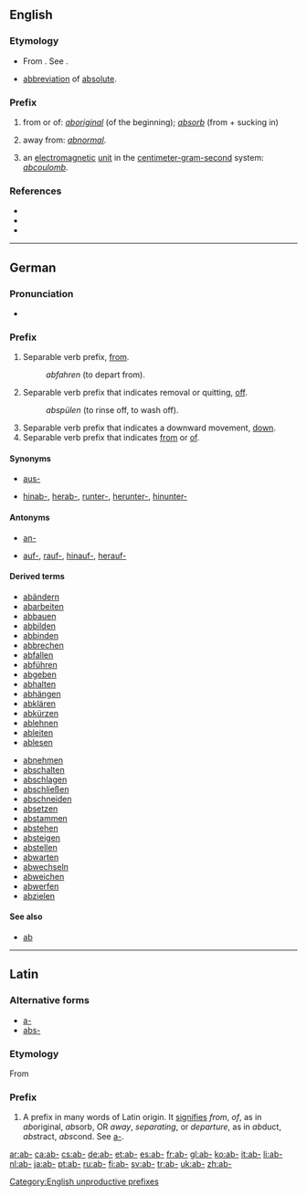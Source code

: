 {{also|Appendix:Variations of "ab"}}
==English==

===Etymology===
* From {{etyl|la}} {{term|ab-|lang=la}}. See {{proto|Indo-European|apo-}}.
* {{physics}} [[abbreviation]] of [[absolute]].

===Prefix===
{{en-prefix}}

# from or of: ''[[aboriginal]]'' (of the beginning); ''[[absorb]]'' (from + sucking in)
# {{context|non-productive}} away from: ''[[abnormal]]''.
# {{physics}} an [[electromagnetic]] [[unit]] in the [[centimeter-gram-second]] system: ''[[abcoulomb]]''.

===References===
* {{R:American Heritage 2000|ab-}}
* {{R:Dictionary.com|ab-}}
* {{R:WordNet 2003|ab-}}

[[Category:English unproductive prefixes]]

----

==German==

===Pronunciation===
* {{IPA|[ʔap]|lang=de}}

===Prefix===
{{head|de|prefix}}

# Separable verb prefix, [[from]].
#: ''abfahren'' (to depart from).
# Separable verb prefix that indicates removal or quitting, [[off]].
#: ''abspülen'' (to rinse off, to wash off).
# Separable verb prefix that indicates a downward movement, [[down]].
# Separable verb prefix that indicates [[from]] or [[of]].

====Synonyms====
* {{sense|off}} [[aus-]]
* {{sense|down}} [[hinab-]], [[herab-]], [[runter-]], [[herunter-]], [[hinunter-]]

====Antonyms====
* {{sense|on}} [[an-]]
* {{sense|up}} [[auf-]], [[rauf-]], [[hinauf-]], [[herauf-]]

====Derived terms====
{{der-top}}
* [[abändern]]
* [[abarbeiten]]
* [[abbauen]]
* [[abbilden]]
* [[abbinden]]
* [[abbrechen]]
* [[abfallen]]
* [[abführen]]
* [[abgeben]]
* [[abhalten]]
* [[abhängen]]
* [[abklären]]
* [[abkürzen]]
* [[ablehnen]]
* [[ableiten]]
* [[ablesen]]
{{der-mid}}
* [[abnehmen]]
* [[abschalten]]
* [[abschlagen]]
* [[abschließen]]
* [[abschneiden]]
* [[absetzen]]
* [[abstammen]]
* [[abstehen]]
* [[absteigen]]
* [[abstellen]]
* [[abwarten]]
* [[abwechseln]]
* [[abweichen]]
* [[abwerfen]]
* [[abzielen]]
{{der-bottom}}

====See also====
* [[ab]]

----

==Latin==

===Alternative forms===
* [[a-]]
* [[abs-]]

===Etymology===
From {{term|ab||lang=la|from, of, away from}}

===Prefix===
{{head|la|prefix}}

# A prefix in many words of Latin origin. It [[signifies]] ''from'', ''of'', as in ''ab''original, ''ab''sorb, OR ''away'', ''separating'', or ''departure'', as in ''ab''duct, ''abs''tract, ''abs''cond. See [[a-#Latin|a-]].

[[ar:ab-]]
[[ca:ab-]]
[[cs:ab-]]
[[de:ab-]]
[[et:ab-]]
[[es:ab-]]
[[fr:ab-]]
[[gl:ab-]]
[[ko:ab-]]
[[it:ab-]]
[[li:ab-]]
[[nl:ab-]]
[[ja:ab-]]
[[pt:ab-]]
[[ru:ab-]]
[[fi:ab-]]
[[sv:ab-]]
[[tr:ab-]]
[[uk:ab-]]
[[zh:ab-]]